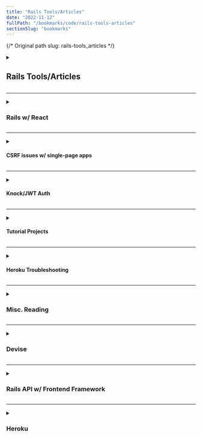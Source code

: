 ```yaml
---
title: "Rails Tools/Articles"
date: "2022-11-12"
fullPath: "/bookmarks/code/rails-tools-articles"
sectionSlug: "bookmarks"
---
```


{/* Original path slug: rails-tools_articles */}

<details>
<summary>

## Rails Tools/Articles

</summary>

<p>

- [twbs/bootstrap-rubygem: Bootstrap 4 Ruby Gem for Rails / Sprockets and Compass.](https://github.com/twbs/bootstrap-rubygem)
- [varvet/pundit: Minimal authorization through OO design and pure Ruby classes](https://github.com/varvet/pundit)
- ["Array values in the parameter are deprecated" warning not enough helpful ? · Issue #1551 · rubygems/rubygems](https://github.com/rubygems/rubygems/issues/1551)
- [jamesgolick/active_presenter: The presenter library you already know.](https://github.com/jamesgolick/active_presenter#usage)
- [Colors · Bootstrap](https://getbootstrap.com/docs/4.0/utilities/colors/#background-color)
- [How to save uploaded files to your database in Rails](https://gist.github.com/macek/610596)
- [Rails: What column type to use for saving uploaded images? - Stack Overflow](https://stackoverflow.com/questions/12630358/rails-what-column-type-to-use-for-saving-uploaded-images)
- [carrierwaveuploader/carrierwave: Classier solution for file uploads for Rails, Sinatra and other Ruby web frameworks](https://github.com/carrierwaveuploader/carrierwave)
- [refile/refile: Ruby file uploads, take 3](https://github.com/refile/refile)
- [zquestz/omniauth-google-oauth2: Oauth2 strategy for Google](https://github.com/zquestz/omniauth-google-oauth2)
- [johnwojo/sensei: A web app built in Rails designed to help the user remember that which they find profound. Never forget what you've learned.](https://github.com/johnwojo/sensei)
- [File uploading with ActiveStorage in Rails 5.2 (Example) - GoRails](https://gorails.com/episodes/file-uploading-with-activestorage-rails-5-2)
- [Active Storage Overview — Ruby on Rails Guides](https://edgeguides.rubyonrails.org/active_storage_overview.html)
- [Active Storage on Heroku | Heroku Dev Center](https://devcenter.heroku.com/articles/active-storage-on-heroku)
- [Rails Routing from the Outside In — Ruby on Rails Guides](https://guides.rubyonrails.org/routing.html#controller-namespaces-and-routing)
- [Custom URLs in Ruby on Rails: How you can use descriptive slugs instead of IDs](https://medium.freecodecamp.org/custom-urls-in-ruby-on-rails-use-descriptive-slugs-instead-of-ids-67c631475a94)
- [Ruby on Rails: Use slug instead of id on resource routes - Stack Overflow](https://stackoverflow.com/questions/31059992/ruby-on-rails-use-slug-instead-of-id-on-resource-routes)
- [ddnexus/pagy: The ultimate pagination ruby gem](https://github.com/ddnexus/pagy)
- [Ruby on Rails Cheatsheet](https://gist.github.com/mdang/95b4f54cadf12e7e0415)
- [What are indexes? And how to add them to your Rails app? | by Mera Stackhouse | Medium](https://medium.com/@mera.stackhouse/what-are-indexes-and-how-to-add-them-to-your-rails-app-dc066d538771)
- [activerecord - Generating a model with many to many in Ruby on Rails - Stack Overflow](https://stackoverflow.com/questions/5322067/generating-a-model-with-many-to-many-in-ruby-on-rails)
- [ruby on rails - What is the behaviour of create_join_table of ActiveRecord::Migration? - Stack Overflow](https://stackoverflow.com/questions/32201949/what-is-the-behaviour-of-create-join-table-of-activerecordmigration)
- [jweslley/rails_completion: Bash completion support for Ruby on Rails.](https://github.com/jweslley/rails_completion)

</p>
</details>

---

<details>
<summary>

### Rails w/ React

</summary>

<p>

- [How to find and kill port processes on a Mac using Bash](https://medium.freecodecamp.org/find-and-kill-port-processes-on-a-mac-using-bash-c5e95b9e704e)
- [Rails 5 API + Create React App: Full Stack Heaven – Nick Hartunian – Medium](https://medium.com/@nick.hartunian/rails-5-api-create-react-app-full-stack-heaven-2b2160b5ce6b)
- [Knock JWT Auth for Rails API + Create React App – Nick Hartunian – Medium](https://medium.com/@nick.hartunian/knock-jwt-auth-for-rails-api-create-react-app-6765192e295a)
- [csrf - Rails: How Does csrf_meta_tag Work? - Stack Overflow](https://stackoverflow.com/questions/9996665/rails-how-does-csrf-meta-tag-work)
- [Using Rails for API-only Applications — Ruby on Rails Guides](https://edgeguides.rubyonrails.org/api_app.html)
- [Rails JWT Authentication With Knock - CodeBrains.IO](https://codebrains.io/rails-jwt-authentication-with-knock/)
- [heroku/list-of-ingredients: An example of using Create React App with Rails 5 API and ActiveAdmin on Heroku](https://github.com/heroku/list-of-ingredients)
- [rails 5.1.0.rc1, sass-rails 5.0.6: variables declared in one file undefined in second file · Issue #396 · rails/sass-rails](https://github.com/rails/sass-rails/issues/396)
- [ReactJS + Ruby on Rails API + Heroku App – Bruno Boehm – Medium](https://medium.com/@bruno_boehm/reactjs-ruby-on-rails-api-heroku-app-2645c93f0814)
- [instacart/redux-rails: Redux and your server talking without fuss.](https://github.com/instacart/redux-rails)

</p>
</details>

---

<details>
<summary>

#### CSRF issues w/ single-page apps

</summary>

<p>

- [Update CSRF docs to better explain API usage scenarios by chrisnicola · Pull Request #9405 · rails/rails](https://github.com/rails/rails/pull/9405)
- [angularjs - Rails CSRF Protection + Angular.js: protect_from_forgery makes me to log out on POST - Stack Overflow](https://stackoverflow.com/questions/14734243/rails-csrf-protection-angular-js-protect-from-forgery-makes-me-to-log-out-on)
- [ruby on rails - Work with authenticity token? Or disable it? - Stack Overflow](https://stackoverflow.com/questions/7573024/work-with-authenticity-token-or-disable-it)
- [Rails API design without disabling CSRF protection - Stack Overflow](https://stackoverflow.com/questions/7600347/rails-api-design-without-disabling-csrf-protection)
- [javascript - Rails CSRF protection with Single Page Application (react, angular, ember) - Stack Overflow](https://stackoverflow.com/questions/50122298/rails-csrf-protection-with-single-page-application-react-angular-ember)
- [Compatibility break with rails 5.2 rc1 · Issue #205 · nsarno/knock](https://github.com/nsarno/knock/issues/205)
- [Getting "Can't verify CSRF token authenticity" with Rails api_only project · Issue #208 · nsarno/knock](https://github.com/nsarno/knock/issues/208)
- [cyu/rack-cors: Rack Middleware for handling Cross-Origin Resource Sharing (CORS), which makes cross-origin AJAX possible.](https://github.com/cyu/rack-cors)
- [CultureHQ.com - A Better Workplace Community](https://engineering.culturehq.com/posts/2018-12-11-skipping-preflight-checks)

</p>
</details>

---

<details>
<summary>

#### Knock/JWT Auth

</summary>

<p>

- [Issue JWT token on user create · Issue #189 · nsarno/knock](https://github.com/nsarno/knock/issues/189)
- [How to Authenticate a Rails 5 API with Knock and JSON Web Tokens | callahanrts](https://codycallahan.com/blog/authenticate-rails-api-with-knock-jwt)
- [Rails 5 API and React frontend (JWT) token authentication - Eric London » Open Source » Software Blog](https://ericlondon.com/2018/03/18/rails-5-api-and-react-frontend-jwt-token-authentication.html)
- [JWT Storage in Rails + React The Right Way](https://www.thegreatcodeadventure.com/jwt-storage-in-rails-the-right-way/)
- [Signup in React/Redux with JWT authentication - Mariel's Enumerated Musings](http://marielfrank.com/signup_in_react_redux_with_jwt_authentication)
- [axios_client.js](https://gist.github.com/6temes/e76d57765a42de5cbfee867753e967a9)
- [What's the Accepted Way To Build Rails API with a React Front End in 2018? : rails](https://www.reddit.com/r/rails/comments/9io1t0/whats_the_accepted_way_to_build_rails_api_with_a/)
- [Best way to integrate React into Rails app? : rails](https://www.reddit.com/r/rails/comments/961ak8/best_way_to_integrate_react_into_rails_app/)
- [home-page/app/controllers at master · laaksomavrick/home-page](https://github.com/laaksomavrick/home-page/tree/master/app/controllers)
- [(2) New Messages!](https://www.pluralsight.com/guides/token-based-authentication-with-ruby-on-rails-5-api)
- [Building a simple token based authorization API with Rails.](https://engineering.musefind.com/building-a-simple-token-based-authorization-api-with-rails-a5c181b83e02)
- [How to reference public key in knock.rb (config.token_public_key) ? · Issue #148 · nsarno/knock](https://github.com/nsarno/knock/issues/148)
- [Filter chain halted as :authenticate_user! rendered or redirected · Issue #603 · lynndylanhurley/devise_token_auth](https://github.com/lynndylanhurley/devise_token_auth/issues/603)
- [authentication - Rails 5 and Knock gem: can't authenticate users - Stack Overflow](https://stackoverflow.com/questions/49980389/rails-5-and-knock-gem-cant-authenticate-users)

</p>
</details>

---

<details>
<summary>

#### Tutorial Projects

</summary>

<p>

- [superhighfives/list-of-ingredients: An example of using create-react-app with Rails 5 API, ActiveAdmin, and Heroku](https://github.com/superhighfives/list-of-ingredients)
- [A Rock Solid, Modern Web Stack—Rails 5 API + ActiveAdmin + Create React App on Heroku | Heroku](https://blog.heroku.com/a-rock-solid-modern-web-stack)

</p>
</details>

---

<details>
<summary>

#### Heroku Troubleshooting

</summary>

<p>

- [ruby on rails - ActionController::RoutingError: No route matches [GET] "/" - Stack Overflow](https://stackoverflow.com/questions/50805483/actioncontrollerroutingerror-no-route-matches-get)
- [ruby on rails 5.1 - ActionController::RoutingError (Couldn't find..., expected it to be defined in...) - Stack Overflow](https://stackoverflow.com/questions/45662462/actioncontrollerroutingerror-couldnt-find-expected-it-to-be-defined-in)
- [Logging | Heroku Dev Center](https://devcenter.heroku.com/articles/logging)

</p>
</details>

---

<details>
<summary>

### Misc. Reading

</summary>

<p>

- [Unlimited Novelty: Why critics of Rails have it all wrong (and Ruby's bright multicore future)](http://www.unlimitednovelty.com/2012/03/why-critics-of-rails-have-it-all-wrong.html)
- [Mailing Lists](https://www.ruby-lang.org/en/community/mailing-lists/)
- [How to set-up jquery-ui autocomplete in Rails - Stack Overflow](https://stackoverflow.com/questions/3188157/how-to-set-up-jquery-ui-autocomplete-in-rails)
- [Nokogiri 1.8.4 installation challenges on macOS Mojave · Issue #1801 · sparklemotion/nokogiri](https://github.com/sparklemotion/nokogiri/issues/1801)

</p>
</details>

---

<details>
<summary>

### Devise

</summary>

<p>

- [plataformatec/devise: Flexible authentication solution for Rails with Warden.](https://github.com/plataformatec/devise)
- [Devise cheatsheet](https://devhints.io/devise)
- [ruby on rails - How to add username field to devise gem? - Stack Overflow](https://stackoverflow.com/questions/21478006/how-to-add-username-field-to-devise-gem)
- [How To: Allow users to sign in using their username or email address · plataformatec/devise Wiki](https://github.com/plataformatec/devise/wiki/How-To:-Allow-users-to-sign-in-using-their-username-or-email-address)
- [#210 Customizing Devise - RailsCasts](http://railscasts.com/episodes/210-customizing-devise?view=asciicast)
- [How To: Create custom layouts · plataformatec/devise Wiki](https://github.com/plataformatec/devise/wiki/How-To:-Create-custom-layouts)
- [Setting up Users and Authentication for our API - Thinkster](https://thinkster.io/tutorials/rails-json-api/setting-up-users-and-authentication-for-our-api)
- [Devise Nested Resources - Ruby on Rails - Ruby-Forum](https://www.ruby-forum.com/t/devise-nested-resources/193340)

</p>
</details>

---

<details>
<summary>

### Rails API w/ Frontend Framework

</summary>

<p>

- [frontend-fun/app at master · ejdraper/frontend-fun](https://github.com/ejdraper/frontend-fun/tree/master/app)
- [Frontend Fun with Rails 5.1 and Webpacker | Codementor](https://www.codementor.io/ejdraper/frontend-fun-with-rails-5-1-and-webpacker-fkx8bpykj)
- [Building a modern single-page app with Vue and Rails - Vox Product Blog](https://product.voxmedia.com/2018/3/1/16801140/building-a-modern-single-page-app-with-vue-and-rails)
- [Using VueJS with Rails Series | GoRails](https://gorails.com/series/using-vuejs-with-rails)
- [VueJS as a Frontend for Rails - via @codeship | via @codeship](https://blog.codeship.com/vuejs-as-a-frontend-for-rails/)
- [Using Rails and Vue JS, Part 1](https://www.engineyard.com/blog/rails-and-vue-js-part-1)

</p>
</details>

---

<details>
<summary>

### Heroku

</summary>

<p>

- [caching - How can I clear rails cache after deploy to heroku? - Stack Overflow](https://stackoverflow.com/questions/12028088/how-can-i-clear-rails-cache-after-deploy-to-heroku)
- [How do I clear the build cache? - Heroku Help](https://help.heroku.com/18PI5RSY/how-do-i-clear-the-build-cache)

</p>
</details>
